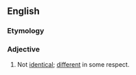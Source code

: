{{also|non-identical}}

==English==

===Etymology===
{{prefix|non|identical|lang=en}}

===Adjective===
{{en-adj|-}}
# Not [[identical]]; [[different]] in some respect.